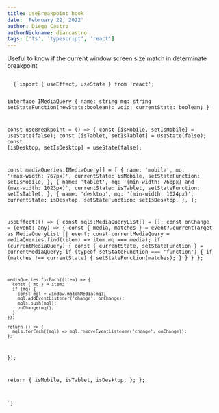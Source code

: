 ```yaml
---
title: useBreakpoint hook
date: 'February 22, 2022'
author: Diego Castro
authorNickname: diarcastro
tags: ['ts', 'typescript', 'react']
---
```


Useful to know if the current window screen size match in determinate breakpoint

<Code>
  {`import { useEffect, useState } from 'react';

interface IMediaQuery {
  name: string
  mq: string
  setStateFunction(newState:boolean): void;
  currentState: boolean;
}

const useBreakpoint = () => {
  const [isMobile, setIsMobile] = useState(false);
  const [isTablet, setIsTablet] = useState(false);
  const [isDesktop, setIsDesktop] = useState(false);

  const mediaQueries:IMediaQuery[] = [
    {
      name: 'mobile', mq: '(max-width: 767px)', currentState: isMobile, setStateFunction: setIsMobile,
    },
    {
      name: 'tablet', mq: '(min-width: 768px) and (max-width: 1023px)', currentState: isTablet, setStateFunction: setIsTablet,
    },
    {
      name: 'desktop', mq: '(min-width: 1024px)', currentState: isDesktop, setStateFunction: setIsDesktop,
    },
  ];

  useEffect(() => {
    const mqls:MediaQueryList[] = [];
    const onChange = (event: any) => {
      const { media, matches } = event?.currentTarget as MediaQueryList || event;
      const currentMediaQuery = mediaQueries.find((item) => item.mq === media);
      if (currentMediaQuery) {
        const { currentState, setStateFunction } = currentMediaQuery;
        if (typeof setStateFunction === 'function') {
          if (matches !== currentState) {
            setStateFunction(matches);
          }
        }
      }
    };

    mediaQueries.forEach((item) => {
      const { mq } = item;
      if (mq) {
        const mql = window.matchMedia(mq);
        mql.addEventListener('change', onChange);
        mqls.push(mql);
        onChange(mql);
      }
    });

    return () => {
      mqls.forEach((mql) => mql.removeEventListener('change', onChange));
    };
  });

  return {
    isMobile,
    isTablet,
    isDesktop,
  };
};


`}
</Code>
